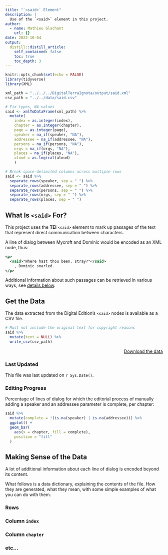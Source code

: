 ```yaml
---
title: "`<said>` Element"
description: |
  Use of the `<said>` element in this project.
author:
  - name: Mathieu Glachant
    url: {}
date: 2022-10-04
output:
  distill::distill_article:
    self_contained: false
    toc: true
    toc_depth: 3
---
```



```r
knitr::opts_chunk$set(echo = FALSE)
library(tidyverse)
library(XML)

xml_path = "../../../DigitalTerraIgnota/output/said.xml"
csv_path = "../../data/said.csv"

```

```r
# Fix types, NA values
said <- xmlToDataFrame(xml_path) %>%
  mutate(
    index = as.integer(index),
    chapter = as.integer(chapter),
    page = as.integer(page),
    speaker = na_if(speaker, "NA"),
    addressee = na_if(addressee, "NA"),
    persons = na_if(persons, "NA"),
    orgs = na_if(orgs, "NA"),
    places = na_if(places, "NA"),
    aloud = as.logical(aloud)
    )
```

```r
# Break space-delimited columns across multiple rows
said <- said %>%
  separate_rows(speaker, sep = " ") %>%
  separate_rows(addressee, sep = " ") %>%
  separate_rows(persons, sep = " ") %>%
  separate_rows(orgs, sep = " ") %>%
  separate_rows(places, sep = " ") 
```

## What Is `<said>` For?

This project uses the __TEI__ `<said>` element to mark up passages of the text that represent direct communication between characters.

A line of dialog between Mycroft and Dominic would be encoded as an XML node, thus:

```xml
<p>
  <said>"Where hast thou been, stray?"</said>
    , Dominic snarled.
</p>
```

Additional information about such passages can be retrieved in various ways, see [details below](#making-sense-of-the-data).

## Get the Data

The data extracted from the Digital Edition's `<said>` nodes is available as a CSV file.

```r
# Must not include the original text for copyright reasons
said %>%
  mutate(text = NULL) %>%
  write_csv(csv_path)
```

<div style="text-align: right">[Download the data](`r csv_path`)<br></div>

### Last Updated

This file was last updated on `r Sys.Date()`.

### Editing Progress

Percentage of lines of dialog for which the editorial process of manually adding a speaker and an addressee parameter is complete, per chapter:

```r
said %>%
  mutate(complete = !(is.na(speaker) | is.na(addressee))) %>%
  ggplot() +
  geom_bar(
    aes(x = chapter, fill = complete),
    position = "fill"
  )
```

## Making Sense of the Data

A lot of additional information about each line of dialog is encoded beyond its content. 

What follows is a data dictionary, explaining the contents of the file. How they are generated, what they mean, with some simple examples of what you can do with them.

### Rows

### Column `index`

### Column `chapter`

### etc...